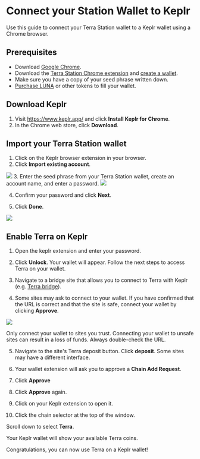 
# Connect your Station Wallet to Keplr

Use this guide to connect your Terra Station wallet to a Keplr wallet using a Chrome browser.

## Prerequisites

- Download [Google Chrome](https://www.google.com/chrome/).
- Download the [Terra Station Chrome extension](Download/terra-station-extension.mdx) and [create a wallet](Download/terra-station-extension.mdx#create-a-wallet).
- Make sure you have a copy of your seed phrase written down.
- [Purchase LUNA](Download/terra-station-extension.mdx#buy-tokens-from-an-exchange) or other tokens to fill your wallet.

## Download Keplr

1. Visit https://www.keplr.app/ and click **Install Keplr for Chrome**.
2. In the Chrome web store, click **Download**.

## Import your Terra Station wallet

1. Click on the Keplr browser extension in your browser.
2. Click **Import existing account**.

<img className="readme-img-lg" src="/img/screens/keplr/import.png" />
3. Enter the seed phrase from your Terra Station wallet, create an account name,
and enter a password.

<img className="readme-img-lg" src="/img/screens/keplr/input.png" />

4. Confirm your password and click **Next**.

5. Click **Done**.

<img className="readme-img-lg" src="/img/screens/keplr/done.png" />

## Enable Terra on Keplr

1. Open the keplr extension and enter your password.

2. Click **Unlock**. Your wallet will appear. Follow the next steps to access Terra on your wallet.

3. Navigate to a bridge site that allows you to connect to Terra with Keplr (e.g. [Terra bridge](https://bridge.terra.money/)).

4. Some sites may ask to connect to your wallet. If you have confirmed that the URL is correct and that the site is safe, connect your wallet by clicking **Approve**.

<img className="readme-img-md" src="/img/screens/keplr/connect.png" />

<Admonition type="caution" icon="☢️">

Only connect your wallet to sites you trust. Connecting your wallet to unsafe sites can result in a loss of funds. Always double-check the URL.

</Admonition>

5. Navigate to the site's Terra deposit button. Click **deposit**. Some sites may have a different interface.

6. Your wallet extension will ask you to approve a **Chain Add Request**.

7. Click **Approve**

8. Click **Approve** again.

9. Click on your Keplr extension to open it.

10. Click the chain selector at the top of the window.

Scroll down to select **Terra**.

Your Keplr wallet will show your available Terra coins.

Congratulations, you can now use Terra on a Keplr wallet!
